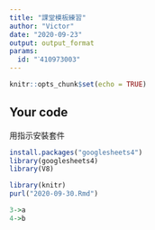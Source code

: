 ---
title: "課堂模板練習"
author: "Victor"
date: "2020-09-23"
output: output_format
params:
  id: "ˋ410973003"
---

```{r setup, include=FALSE}
knitr::opts_chunk$set(echo = TRUE)
```

## Your code
用指示安裝套件
```{r}
install.packages("googlesheets4")
library(googlesheets4)
library(V8)
```
```{r}
library(knitr)
purl("2020-09-30.Rmd")
```
```{r}
3->a
4->b
```
